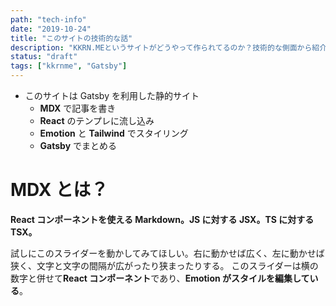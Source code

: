 ---
path: "tech-info"
date: "2019-10-24"
title: "このサイトの技術的な話"
description: "KKRN.MEというサイトがどうやって作られてるのか？技術的な側面から紹介しよう。"
status: "draft"
tags: ["kkrnme", "Gatsby"]
---


- このサイトは Gatsby を利用した静的サイト
  - **MDX** で記事を書き
  - **React** のテンプレに流し込み
  - **Emotion** と **Tailwind** でスタイリング
  - **Gatsby** でまとめる

# MDX とは？

**React コンポーネントを使える Markdown。JS に対する JSX。TS に対する TSX。**

<Slider />

試しにこのスライダーを動かしてみてほしい。右に動かせば広く、左に動かせば狭く、文字と文字の間隔が広がったり狭まったりする。
このスライダーは横の数字と併せて**React コンポーネント**であり、**Emotion がスタイルを編集している**。
